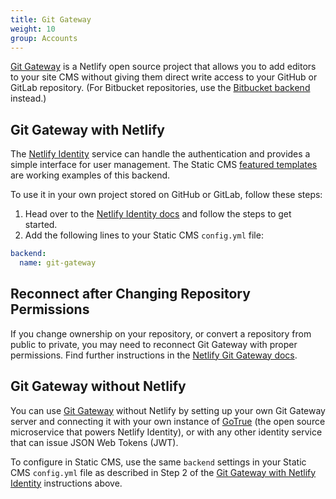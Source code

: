 ```yaml
---
title: Git Gateway
weight: 10
group: Accounts
---
```


[Git Gateway](https://github.com/netlify/git-gateway) is a Netlify open source project that allows you to add editors to your site CMS without giving them direct write access to your GitHub or GitLab repository. (For Bitbucket repositories, use the [Bitbucket backend](../bitbucket-backend/) instead.)

## Git Gateway with Netlify

The [Netlify Identity](https://www.netlify.com/docs/identity/) service can handle the authentication and provides a simple interface for user management. The Static CMS [featured templates](../start-with-a-template) are working examples of this backend.

To use it in your own project stored on GitHub or GitLab, follow these steps:

1. Head over to the [Netlify Identity docs](https://www.netlify.com/docs/identity) and follow the steps to get started.
2. Add the following lines to your Static CMS `config.yml` file:

```yaml
backend:
  name: git-gateway
```

## Reconnect after Changing Repository Permissions

If you change ownership on your repository, or convert a repository from public to private, you may need to reconnect Git Gateway with proper permissions. Find further instructions in the [Netlify Git Gateway docs](https://www.netlify.com/docs/git-gateway/#reconnect-after-changing-repository-permissions).

## Git Gateway without Netlify

You can use [Git Gateway](https://github.com/netlify/git-gateway) without Netlify by setting up your own Git Gateway server and connecting it with your own instance of [GoTrue](https://www.gotrueapi.org) (the open source microservice that powers Netlify Identity), or with any other identity service that can issue JSON Web Tokens (JWT).

To configure in Static CMS, use the same `backend` settings in your Static CMS `config.yml` file as described in Step 2 of the [Git Gateway with Netlify Identity](#git-gateway-with-netlify-identity) instructions above.
